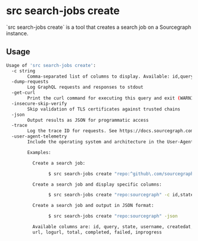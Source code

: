 # src search-jobs create

<p className="subtitle">`src search-jobs create` is a tool that creates a search job on a Sourcegraph instance.</p>

## Usage

```bash
Usage of 'src search-jobs create':
  -c string
        Comma-separated list of columns to display. Available: id,query,state,username,createdat,startedat,finishedat,url,logurl,total,completed,failed,inprogress (default "id,username,state,query")
  -dump-requests
        Log GraphQL requests and responses to stdout
  -get-curl
        Print the curl command for executing this query and exit (WARNING: includes printing your access token!)
  -insecure-skip-verify
        Skip validation of TLS certificates against trusted chains
  -json
        Output results as JSON for programmatic access
  -trace
        Log the trace ID for requests. See https://docs.sourcegraph.com/admin/observability/tracing
  -user-agent-telemetry
        Include the operating system and architecture in the User-Agent sent with requests to Sourcegraph (default true)

        Examples:

          Create a search job:

                $ src search-jobs create "repo:^github\.com/sourcegraph/sourcegraph$ sort:indexed-desc"

          Create a search job and display specific columns:

                $ src search-jobs create "repo:sourcegraph" -c id,state,username

          Create a search job and output in JSON format:

                $ src search-jobs create "repo:sourcegraph" -json

          Available columns are: id, query, state, username, createdat, startedat, finishedat,
          url, logurl, total, completed, failed, inprogress
```
